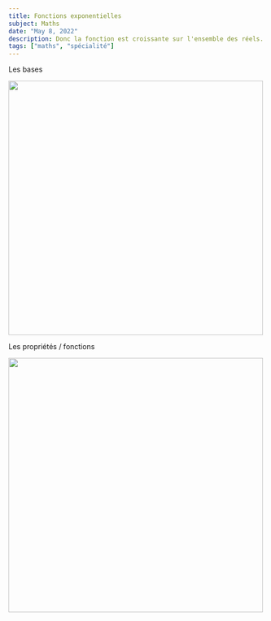 ```yaml
---
title: Fonctions exponentielles
subject: Maths
date: "May 8, 2022"
description: Donc la fonction est croissante sur l'ensemble des réels. Sa fonction réciproque est le logarithme népérienns
tags: ["maths", "spécialité"]
---
```


<Custom links>Les bases</Custom>

<img
 src="/assets/images/exponentielle-bases.webp"
 width="500"
 data-page="slug"
/>

<Custom links>Les propriétés / fonctions</Custom>

<img
 src="/assets/images/exponentielle-tableau.webp"
 width="500"
 data-page="slug"
/>

